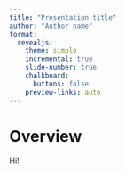 ```yaml
---
title: "Presentation title"
author: "Author name"
format:
  revealjs: 
    theme: simple
    incremental: true
    slide-number: true
    chalkboard: 
      buttons: false
    preview-links: auto
---
```


# Overview

Hi!
